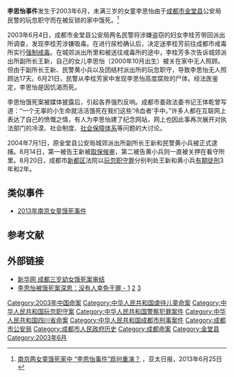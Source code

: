 '''李思怡事件'''发生于2003年6月，未满三岁的女童李思怡由于[[成都市|成都市]][[金堂县|金堂县]]公安局民警的玩忽职守而在被反锁的家中饿死。<ref>[http://www.apdnews.com/news/29077.html 南京两女童饿死家中 “李思怡事件”爲何重演？] {{webarchive|url=https://web.archive.org/web/20130702174236/http://www.apdnews.com/news/29077.html |date=2013-07-02 }}，亚太日报，2013年6月25日</ref>

2003年6月4日，成都市金堂县公安局两名民警将涉嫌盗窃的妇女李桂芳带回派出所调查，发现李桂芳涉嫌吸毒。在进行尿检确认后，决定送李桂芳前往成都市戒毒所实行[[强制戒毒|强制戒毒]]。在城郊派出所里和被送往戒毒所的途中，李桂芳多次告诉城郊派出所副所长王新，自己的女儿李思怡（2000年10月出生）被关在家中无人照顾。但由于副所长王新、民警黄小兵以及团结村派出所的玩忽职守，导致李思怡无人照顾达17天。6月21日，民警从李桂芳家中发现李思怡高度腐败的尸体。经法医鉴定，李思怡是因饥渴而死。

李思怡饿死案被媒体披露后，引起各界强烈反响。成都市委政法委书记王体乾曾写道：“一个无辜的小生命就活活饿死在我们这些‘冷血者’手中。”许多人都在互联网上表达了自己的愤慨之情，有人为李思怡建了纪念网站，网上也因此事再次展开对执法部门的冷漠、社会制度、[[社会保障体系|社会保障体系]]等问题的大讨论。

2004年7月1日，原金堂县公安局城郊派出所副所长王新和民警黄小兵被正式逮捕。8月14日，第一被告王新被[[取保候审|取保候审]]，第二被告黄小兵则一直被关押在看守所里。8月20日，成都市[[新都区|新都区]]法院以[[玩忽职守罪|玩忽职守罪]]分别判处王新和黄小兵[[有期徒刑|有期徒刑]]3年和2年。

== 类似事件 ==
* [[2013年南京女童饿死事件|2013年南京女童饿死事件]]

== 参考文献 ==
{{Reflist}}

== 外部链接 ==
* [http://news.xinhuanet.com/newscenter/2004-08/22/content_1854701.htm 新华网 成都三岁幼女饿死案审结] {{Wayback|url=http://news.xinhuanet.com/newscenter/2004-08/22/content_1854701.htm |date=20040827002732 }}
* [http://news.xinhuanet.com/legal/2004-08/25/content_1880427.htm 李思怡被饿死案深思：没有人幸免于罪 - 1] {{Wayback|url=http://news.xinhuanet.com/legal/2004-08/25/content_1880427.htm |date=20120419135337 }} [http://news.xinhuanet.com/legal/2004-08/25/content_1880427_1.htm 2] {{Wayback|url=http://news.xinhuanet.com/legal/2004-08/25/content_1880427_1.htm |date=20120421083750 }} [http://news.xinhuanet.com/legal/2004-08/25/content_1880427_2.htm 3] {{Wayback|url=http://news.xinhuanet.com/legal/2004-08/25/content_1880427_2.htm |date=20120420191829 }}

[[Category:2003年中国命案|Category:2003年中国命案]]
[[Category:中华人民共和国虐待儿童命案|Category:中华人民共和国虐待儿童命案]]
[[Category:中华人民共和国玩忽职守案|Category:中华人民共和国玩忽职守案]]
[[Category:中华人民共和国警察犯罪案件|Category:中华人民共和国警察犯罪案件]]
[[Category:中华人民共和国四川省命案|Category:中华人民共和国四川省命案]]
[[Category:中华人民共和国成都市刑事案件|Category:中华人民共和国成都市刑事案件]]
[[Category:成都市公安局|Category:成都市公安局]]
[[Category:成都市人民政府历史|Category:成都市人民政府历史]]
[[Category:成都命案|Category:成都命案]]
[[Category:金堂县|Category:金堂县]]
[[Category:2003年6月|Category:2003年6月]]